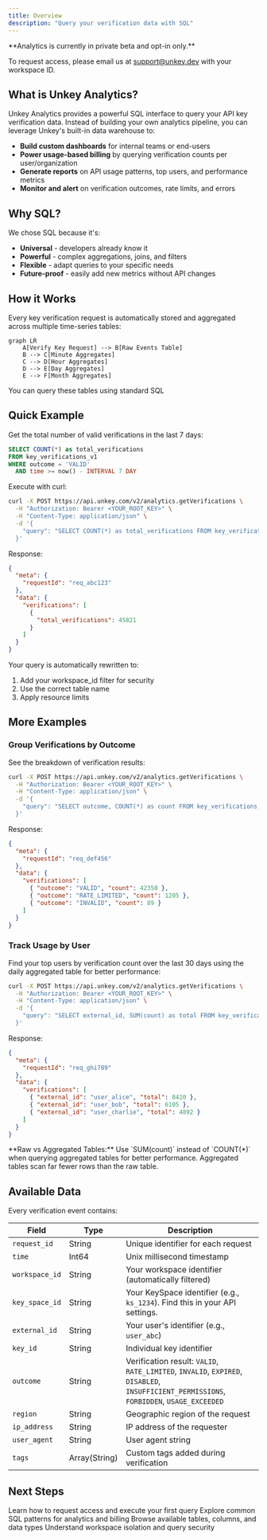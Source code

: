 ```yaml
---
title: Overview
description: "Query your verification data with SQL"
---
```


<Warning>
  **Analytics is currently in private beta and opt-in only.**

To request access, please email us at [support@unkey.dev](mailto:support@unkey.dev) with your workspace ID.

</Warning>

## What is Unkey Analytics?

Unkey Analytics provides a powerful SQL interface to query your API key verification data. Instead of building your own analytics pipeline, you can leverage Unkey's built-in data warehouse to:

- **Build custom dashboards** for internal teams or end-users
- **Power usage-based billing** by querying verification counts per user/organization
- **Generate reports** on API usage patterns, top users, and performance metrics
- **Monitor and alert** on verification outcomes, rate limits, and errors

## Why SQL?

We chose SQL because it's:

- **Universal** - developers already know it
- **Powerful** - complex aggregations, joins, and filters
- **Flexible** - adapt queries to your specific needs
- **Future-proof** - easily add new metrics without API changes

## How it Works

Every key verification request is automatically stored and aggregated across multiple time-series tables:

```mermaid
graph LR
    A[Verify Key Request] --> B[Raw Events Table]
    B --> C[Minute Aggregates]
    C --> D[Hour Aggregates]
    D --> E[Day Aggregates]
    E --> F[Month Aggregates]
```

You can query these tables using standard SQL

## Quick Example

Get the total number of valid verifications in the last 7 days:

```sql
SELECT COUNT(*) as total_verifications
FROM key_verifications_v1
WHERE outcome = 'VALID'
  AND time >= now() - INTERVAL 7 DAY
```

Execute with curl:

```bash
curl -X POST https://api.unkey.com/v2/analytics.getVerifications \
  -H "Authorization: Bearer <YOUR_ROOT_KEY>" \
  -H "Content-Type: application/json" \
  -d '{
    "query": "SELECT COUNT(*) as total_verifications FROM key_verifications_v1 WHERE outcome = '\''VALID'\'' AND time >= now() - INTERVAL 7 DAY"
  }'
```

Response:

```json
{
  "meta": {
    "requestId": "req_abc123"
  },
  "data": {
    "verifications": [
      {
        "total_verifications": 45821
      }
    ]
  }
}
```

Your query is automatically rewritten to:

1. Add your workspace_id filter for security
2. Use the correct table name
3. Apply resource limits

## More Examples

### Group Verifications by Outcome

See the breakdown of verification results:

```bash
curl -X POST https://api.unkey.com/v2/analytics.getVerifications \
  -H "Authorization: Bearer <YOUR_ROOT_KEY>" \
  -H "Content-Type: application/json" \
  -d '{
    "query": "SELECT outcome, COUNT(*) as count FROM key_verifications_v1 WHERE time >= now() - INTERVAL 24 HOUR GROUP BY outcome ORDER BY count DESC"
  }'
```

Response:

```json
{
  "meta": {
    "requestId": "req_def456"
  },
  "data": {
    "verifications": [
      { "outcome": "VALID", "count": 42350 },
      { "outcome": "RATE_LIMITED", "count": 1205 },
      { "outcome": "INVALID", "count": 89 }
    ]
  }
}
```

### Track Usage by User

Find your top users by verification count over the last 30 days using the daily aggregated table for better performance:

```bash
curl -X POST https://api.unkey.com/v2/analytics.getVerifications \
  -H "Authorization: Bearer <YOUR_ROOT_KEY>" \
  -H "Content-Type: application/json" \
  -d '{
    "query": "SELECT external_id, SUM(count) as total FROM key_verifications_per_day_v1 WHERE time >= now() - INTERVAL 30 DAY GROUP BY external_id ORDER BY total DESC LIMIT 5"
  }'
```

Response:

```json
{
  "meta": {
    "requestId": "req_ghi789"
  },
  "data": {
    "verifications": [
      { "external_id": "user_alice", "total": 8420 },
      { "external_id": "user_bob", "total": 6105 },
      { "external_id": "user_charlie", "total": 4892 }
    ]
  }
}
```

<Note>
  **Raw vs Aggregated Tables:** Use `SUM(count)` instead of `COUNT(*)` when
  querying aggregated tables for better performance. Aggregated tables scan far
  fewer rows than the raw table.
</Note>

## Available Data

Every verification event contains:

| Field          | Type          | Description                                                                                                                               |
| -------------- | ------------- | ----------------------------------------------------------------------------------------------------------------------------------------- |
| `request_id`   | String        | Unique identifier for each request                                                                                                        |
| `time`         | Int64         | Unix millisecond timestamp                                                                                                                |
| `workspace_id` | String        | Your workspace identifier (automatically filtered)                                                                                        |
| `key_space_id` | String        | Your KeySpace identifier (e.g., `ks_1234`). Find this in your API settings.                                                               |
| `external_id`  | String        | Your user's identifier (e.g., `user_abc`)                                                                                                 |
| `key_id`       | String        | Individual key identifier                                                                                                                 |
| `outcome`      | String        | Verification result: `VALID`, `RATE_LIMITED`, `INVALID`, `EXPIRED`, `DISABLED`, `INSUFFICIENT_PERMISSIONS`, `FORBIDDEN`, `USAGE_EXCEEDED` |
| `region`       | String        | Geographic region of the request                                                                                                          |
| `ip_address`   | String        | IP address of the requester                                                                                                               |
| `user_agent`   | String        | User agent string                                                                                                                         |
| `tags`         | Array(String) | Custom tags added during verification                                                                                                     |

## Next Steps

<CardGroup cols={2}>
  <Card title="Getting Started" icon="rocket" href="/analytics/getting-started">
    Learn how to request access and execute your first query
  </Card>
  <Card title="Query Examples" icon="code" href="/analytics/query-examples">
    Explore common SQL patterns for analytics and billing
  </Card>
  <Card
    title="Schema Reference"
    icon="table"
    href="/analytics/schema-reference"
  >
    Browse available tables, columns, and data types
  </Card>
  <Card title="Security" icon="shield" href="/analytics/security">
    Understand workspace isolation and query security
  </Card>
</CardGroup>
